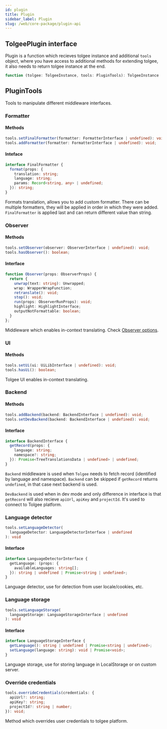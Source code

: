 ```yaml
---
id: plugin
title: Plugin
sidebar_label: Plugin
slug: /web/core-package/plugin-api
---
```


## TolgeePlugin interface

Plugin is a function which recieves tolgee instance and additional `tools` object, where you have access
to additional methods for extending tolgee, it also needs to return tolgee instance at the end.

```ts
function (tolgee: TolgeeInstance, tools: PluginTools): TolgeeInstance
```

## PluginTools

Tools to manipulate different middleware interfaces.

### Formatter

#### Methods

```ts
tools.setFinalFormatter(formatter: FormatterInterface | undefined): void;
tools.addFormatter(formatter: FormatterInterface | undefined): void;
```

#### Inteface

```ts
interface FinalFormatter {
  format(props: {
    translation: string;
    language: string;
    params: Record<string, any> | undefined;
  }): string;
}
```

Formats translation, allows you to add custom formatter.
There can be multiple formatters, they will be applied in order in which they were added.
`FinalFormatter` is applied last and can return different value than string.

### Observer

#### Methods

```ts
tools.setObserver(observer: ObserverInterface | undefined): void;
tools.hasObserver(): boolean;
```

#### Interface

```ts
function Observer(props: ObserverProps) {
  return {
    unwrap(text: string): Unwrapped;
    wrap: WrapperWrapFunction;
    retranslate(): void;
    stop(): void;
    run(props: ObserverRunProps): void;
    highlight: HighlightInterface;
    outputNotFormattable: boolean;
  }
};
```

Middleware which enables in-context translating. Check [Observer options](./observer-options).

### UI

#### Methods

```ts
tools.setUi(ui: UiLibInterface | undefined): void;
tools.hasUi(): boolean;
```

Tolgee UI enables in-context translating.

### Backend

#### Methods

```ts
tools.addBackend(backend: BackendInterface | undefined): void;
tools.setDevBackend(backend: BackendInterface | undefined): void;
```

#### Interface

```ts
interface BackendInterface {
  getRecord(props: {
    language: string;
    namespace?: string;
  }): Promise<TreeTranslationsData | undefined> | undefined;
}
```

`Backend` middleware is used when `Tolgee` needs to fetch record (identified by language and namespace).
`Backend` can be skipped if `getRecord` returns `undefined`, in that case next backend is used.

`DevBackend` is used when in dev mode and only difference in interface is that `getRecord` will also
recieve `apiUrl`, `apiKey` and `projectId`. It's used to connect to Tolgee platform.

### Language detector

```ts
tools.setLanguageDetector(
  languageDetector: LanguageDetectorInterface | undefined
): void
```

#### Interface

```ts
interface LanguageDetectorInterface {
  getLanguage: (props: {
    availableLanguages: string[];
  }): string | undefined | Promise<string | undefined>;
}
```

Language detector, use for detection from user locale/cookies, etc.

### Language storage

```ts
tools.setLanguageStorage(
  languageStorage: LanguageStorageInterface | undefined
): void
```

#### Interface

```ts
interface LanguageStorageInterface {
  getLanguage(): string | undefined | Promise<string | undefined>;
  setLanguage(language: string): void | Promise<void>;
}
```

Language storage, use for storing language in LocalStorage or on custom server.

### Override credentials

```ts
tools.overrideCredentials(credentials: {
  apiUrl?: string;
  apiKey?: string;
  projectId?: string | number;
}): void;
```

Method which overrides user credentials to tolgee platform.
